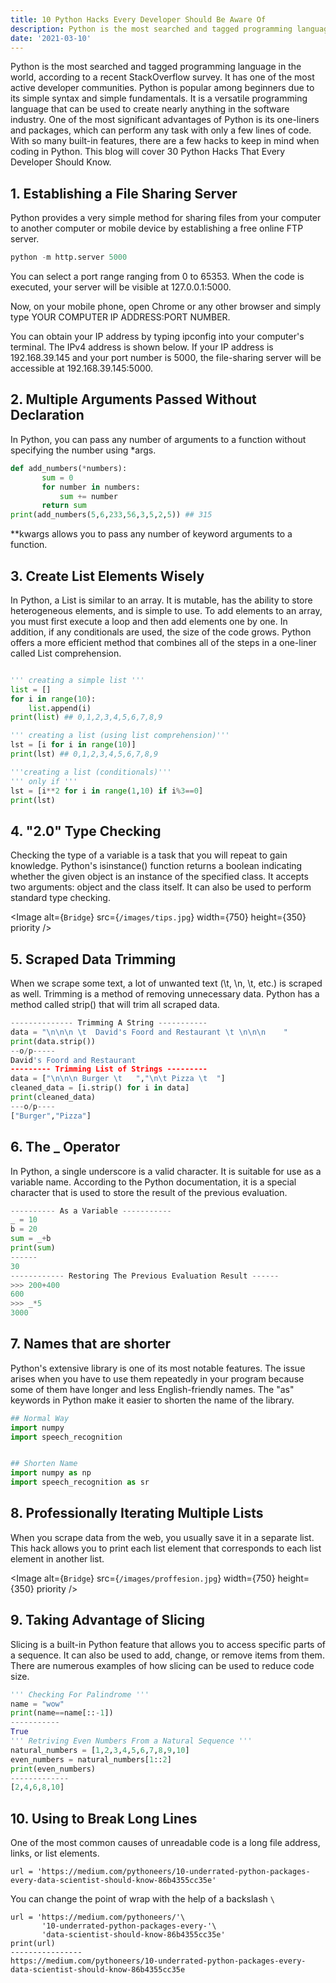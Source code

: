```yaml
---
title: 10 Python Hacks Every Developer Should Be Aware Of
description: Python is the most searched and tagged programming language in the world, according to a recent StackOverflow survey. It has one of the most active developer communitie
date: '2021-03-10'
---
```


Python is the most searched and tagged programming language in the world, according to a recent StackOverflow survey. It has one of the most active developer communities. Python is popular among beginners due to its simple syntax and simple fundamentals. It is a versatile programming language that can be used to create nearly anything in the software industry. One of the most significant advantages of Python is its one-liners and packages, which can perform any task with only a few lines of code. With so many built-in features, there are a few hacks to keep in mind when coding in Python. This blog will cover 30 Python Hacks That Every Developer Should Know.

## 1. Establishing a File Sharing Server
Python provides a very simple method for sharing files from your computer to another computer or mobile device by establishing a free online FTP server.

```Python
python -m http.server 5000
```
You can select a port range ranging from 0 to 65353. When the code is executed, your server will be visible at 127.0.0.1:5000.

Now, on your mobile phone, open Chrome or any other browser and simply type YOUR COMPUTER IP ADDRESS:PORT NUMBER.

You can obtain your IP address by typing ipconfig into your computer's terminal. The IPv4 address is shown below. If your IP address is 192.168.39.145 and your port number is 5000, the file-sharing server will be accessible at 192.168.39.145:5000.

## 2. Multiple Arguments Passed Without Declaration
In Python, you can pass any number of arguments to a function without specifying the number using *args.

```python
def add_numbers(*numbers):
       sum = 0
       for number in numbers:
           sum += number
       return sum
print(add_numbers(5,6,233,56,3,5,2,5)) ## 315
```
**kwargs allows you to pass any number of keyword arguments to a function.

## 3. Create List Elements Wisely
In Python, a List is similar to an array. It is mutable, has the ability to store heterogeneous elements, and is simple to use. To add elements to an array, you must first execute a loop and then add elements one by one. In addition, if any conditionals are used, the size of the code grows. Python offers a more efficient method that combines all of the steps in a one-liner called List comprehension.

```python

''' creating a simple list '''
list = []
for i in range(10):
    list.append(i)
print(list) ## 0,1,2,3,4,5,6,7,8,9

''' creating a list (using list comprehension)'''
lst = [i for i in range(10)]
print(lst) ## 0,1,2,3,4,5,6,7,8,9

'''creating a list (conditionals)'''
''' only if '''
lst = [i**2 for i in range(1,10) if i%3==0]
print(lst)
```

## 4. "2.0" Type Checking
Checking the type of a variable is a task that you will repeat to gain knowledge. Python's isinstance() function returns a boolean indicating whether the given object is an instance of the specified class. It accepts two arguments: object and the class itself. It can also be used to perform standard type checking.


<Image
  alt={`Bridge`}
  src={`/images/tips.jpg`}
  width={750}
  height={350}
  priority
/>

## 5. Scraped Data Trimming
When we scrape some text, a lot of unwanted text (\t, \n, \t, etc.) is scraped as well. Trimming is a method of removing unnecessary data. Python has a method called strip() that will trim all scraped data.

```python
-------------- Trimming A String ----------- 
data = "\n\n\n \t  David's Foord and Restaurant \t \n\n\n    "
print(data.strip())
--o/p-----
David's Foord and Restaurant
--------- Trimming List of Strings ---------
data = ["\n\n\n Burger \t   ","\n\t Pizza \t  "]
cleaned_data = [i.strip() for i in data]
print(cleaned_data)
---o/p----
["Burger","Pizza"]
```
## 6. The _ Operator
In Python, a single underscore is a valid character. It is suitable for use as a variable name. According to the Python documentation, it is a special character that is used to store the result of the previous evaluation.

```python
---------- As a Variable -----------
_ = 10
b = 20
sum = _+b
print(sum)
------
30
------------ Restoring The Previous Evaluation Result ------
>>> 200+400
600
>>> _*5
3000

```
## 7. Names that are shorter
Python's extensive library is one of its most notable features. The issue arises when you have to use them repeatedly in your program because some of them have longer and less English-friendly names. The "as" keywords in Python make it easier to shorten the name of the library.

```python
## Normal Way 
import numpy 
import speech_recognition


## Shorten Name
import numpy as np
import speech_recognition as sr
```

## 8. Professionally Iterating Multiple Lists
When you scrape data from the web, you usually save it in a separate list. This hack allows you to print each list element that corresponds to each list element in another list.

<Image
  alt={`Bridge`}
  src={`/images/proffesion.jpg`}
  width={750}
  height={350}
  priority
/>

## 9. Taking Advantage of Slicing
Slicing is a built-in Python feature that allows you to access specific parts of a sequence. It can also be used to add, change, or remove items from them. There are numerous examples of how slicing can be used to reduce code size.

```python
''' Checking For Palindrome '''
name = "wow"
print(name==name[::-1])
-----------
True
''' Retriving Even Numbers From a Natural Sequence '''
natural_numbers = [1,2,3,4,5,6,7,8,9,10]
even_numbers = natural_numbers[1::2]
print(even_numbers)
-------------
[2,4,6,8,10]
```

## 10. Using to Break Long Lines
One of the most common causes of unreadable code is a long file address, links, or list elements.

```shell
url = 'https://medium.com/pythoneers/10-underrated-python-packages-every-data-scientist-should-know-86b4355cc35e'
```

You can change the point of wrap with the help of a backslash ```\```

```shell
url = 'https://medium.com/pythoneers/'\
       '10-underrated-python-packages-every-'\
       'data-scientist-should-know-86b4355cc35e'
print(url)
----------------
https://medium.com/pythoneers/10-underrated-python-packages-every-data-scientist-should-know-86b4355cc35e
```